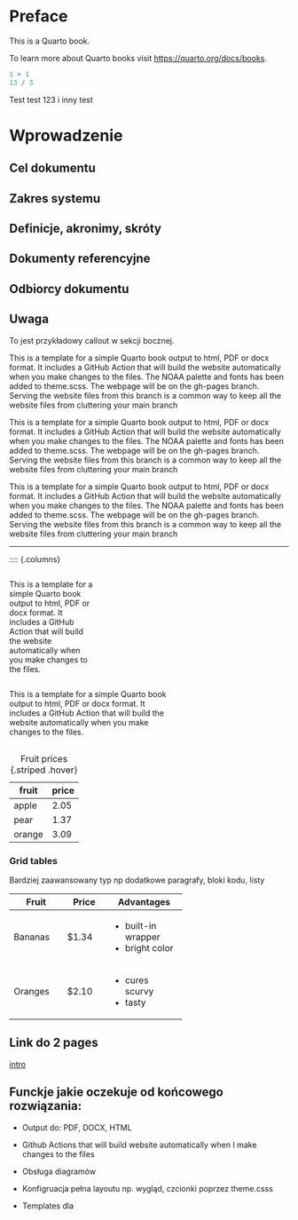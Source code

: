 # Preface {.unnumbered}

This is a Quarto book.

To learn more about Quarto books visit <https://quarto.org/docs/books>.

```r
1 + 1
13 / 3
```


Test test 123 i inny test

# Wprowadzenie

## Cel dokumentu

## Zakres systemu

## Definicje, akronimy, skróty

## Dokumenty referencyjne

## Odbiorcy dokumentu


::: {.aside }
::: {.callout-note collapse=true}
# Uwaga
To jest przykładowy callout w sekcji bocznej.
:::
:::


::: {layout-ncol=3}

This is a template for a simple Quarto book output to html, PDF or docx format. It includes a GitHub Action that will build the website automatically when you make changes to the files. The NOAA palette and fonts has been added to theme.scss. The webpage will be on the gh-pages branch. Serving the website files from this branch is a common way to keep all the website files from cluttering your main branch

This is a template for a simple Quarto book output to html, PDF or docx format. It includes a GitHub Action that will build the website automatically when you make changes to the files. The NOAA palette and fonts has been added to theme.scss. The webpage will be on the gh-pages branch. Serving the website files from this branch is a common way to keep all the website files from cluttering your main branch

This is a template for a simple Quarto book output to html, PDF or docx format. It includes a GitHub Action that will build the website automatically when you make changes to the files. The NOAA palette and fonts has been added to theme.scss. The webpage will be on the gh-pages branch. Serving the website files from this branch is a common way to keep all the website files from cluttering your main branch

:::

---

:::: {.columns}

::: {.column width="30%"}
This is a template for a simple Quarto book output to html, PDF or docx format. It includes a GitHub Action that will build the website automatically when you make changes to the files.
:::

::: {.column width="10%"}

:::

::: {.column width="60%"}
This is a template for a simple Quarto book output to html, PDF or docx format. It includes a GitHub Action that will build the website automatically when you make changes to the files. 

::::



| fruit  | price  |
|--------|--------|
| apple  | 2.05   |
| pear   | 1.37   |
| orange | 3.09   |

: Fruit prices {.striped .hover}

### Grid tables
Bardziej zaawansowany typ np dodatkowe paragrafy, bloki kodu, listy

+-----------+-----------+--------------------+
| Fruit     | Price     | Advantages         |
+===========+===========+====================+
| Bananas   | $1.34     | - built-in wrapper |
|           |           | - bright color     |
+-----------+-----------+--------------------+
| Oranges   | $2.10     | - cures scurvy     |
|           |           | - tasty            |
+-----------+-----------+--------------------+

## Link do 2 pages 
[intro](intro.qmd#podzia%C5%82-na-dwie-kolumny)


## Funckje jakie oczekuje od końcowego rozwiązania:

- Output do: PDF, DOCX, HTML
- Github Actions that will build website automatically when I make changes to the files
- Obsługa diagramów
- Konfigruacja pełna layoutu np. wygląd, czcionki poprzez theme.csss

- Templates dla



